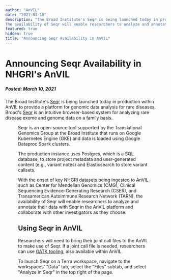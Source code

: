 ```yaml
---
author: "AnVIL"
date: "2021-03-10"
description: "The Broad Institute's Seqr is being launched today in production within AnVIL to provide a platform for genomic data analysis for rare diseases.
The availability of Seqr will enable researchers to analyze and annotate their data with seqr in the AnVIL platform as well as collaborate with other investigators as they choose."
featured: true
hidden: true
title: "Announcing Seqr Availability in AnVIL"
---
```


# Announcing Seqr Availability in NHGRI's AnVIL

##### Posted: March 10, 2021

The Broad Institute's [Seqr](https://seqr.broadinstitute.org/) is being launched today in production within AnVIL to provide a platform for genomic data analysis for rare diseases. Broad's [Seqr](https://seqr.broadinstitute.org/) is an intuitive browser-based system for analyzing rare disease exome and genome data on a family basis.

<Figure alt="Seqr use cases" src="/consortia/news/seqr-screenshot.png" />

Seqr is an open-source tool supported by the Translational Genomics Group at the Broad Institute that runs on Google Kubernetes Engine (GKE) and data is loaded using Google Dataproc Spark clusters.

The production instance uses Postgres, which is a SQL database, to store project metadata and user-generated content (e.g., variant notes) and Elasticsearch to store variant callsets.

With the onset of key NHGRI datasets being ingested to AnVIL such as Center for Mendelian Genomics (CMG), Clinical Sequencing Evidence-Generating Research (CSER), and Transamerican Autoimmune Research Network (TARN), the availability of Seqr will enable researchers to analyze and annotate their data with Seqr in the AnVIL platform and collaborate with other investigators as they choose.

## Using Seqr in AnVIL

Researchers will need to bring their joint call files to the AnVIL to make use of Seqr.
If a joint call file is needed, researchers can use [GATK tooling](https://anvilproject.org/learn/anvil-mooc/use-case-gatk), also available within AnVIL.

To launch Seqr on a Terra workspace, navigate to the workspaces' "Data" tab, select the "Files" subtab, and select "Analyze in Seqr" in the top right of the page.

<Figure alt="Launching Seqr in Terra" src="/consortia/news/seqr-in-terra.png" />
